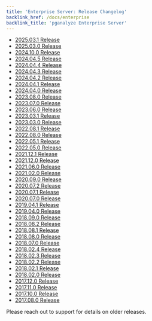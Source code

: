 ```yaml
---
title: 'Enterprise Server: Release Changelog'
backlink_href: /docs/enterprise
backlink_title: 'pganalyze Enterprise Server'
---
```


* [2025.03.1 Release](/docs/enterprise/releases/2025-03-1)
* [2025.03.0 Release](/docs/enterprise/releases/2025-03-0)
* [2024.10.0 Release](/docs/enterprise/releases/2024-10-0)
* [2024.04.5 Release](/docs/enterprise/releases/2024-04-5)
* [2024.04.4 Release](/docs/enterprise/releases/2024-04-4)
* [2024.04.3 Release](/docs/enterprise/releases/2024-04-3)
* [2024.04.2 Release](/docs/enterprise/releases/2024-04-2)
* [2024.04.1 Release](/docs/enterprise/releases/2024-04-1)
* [2024.04.0 Release](/docs/enterprise/releases/2024-04-0)
* [2023.08.0 Release](/docs/enterprise/releases/2023-08-0)
* [2023.07.0 Release](/docs/enterprise/releases/2023-07-0)
* [2023.06.0 Release](/docs/enterprise/releases/2023-06-0)
* [2023.03.1 Release](/docs/enterprise/releases/2023-03-1)
* [2023.03.0 Release](/docs/enterprise/releases/2023-03-0)
* [2022.08.1 Release](/docs/enterprise/releases/2022-08-1)
* [2022.08.0 Release](/docs/enterprise/releases/2022-08-0)
* [2022.05.1 Release](/docs/enterprise/releases/2022-05-1)
* [2022.05.0 Release](/docs/enterprise/releases/2022-05-0)
* [2021.12.1 Release](/docs/enterprise/releases/2021-12-1)
* [2021.12.0 Release](/docs/enterprise/releases/2021-12-0)
* [2021.06.0 Release](/docs/enterprise/releases/2021-06-0)
* [2021.02.0 Release](/docs/enterprise/releases/2021-02-0)
* [2020.09.0 Release](/docs/enterprise/releases/2020-09-0)
* [2020.07.2 Release](/docs/enterprise/releases/2020-07-2)
* [2020.07.1 Release](/docs/enterprise/releases/2020-07-1)
* [2020.07.0 Release](/docs/enterprise/releases/2020-07-0)
* [2019.04.1 Release](/docs/enterprise/releases/2019-04-1)
* [2019.04.0 Release](/docs/enterprise/releases/2019-04-0)
* [2018.09.0 Release](/docs/enterprise/releases/2018-09-0)
* [2018.08.2 Release](/docs/enterprise/releases/2018-08-2)
* [2018.08.1 Release](/docs/enterprise/releases/2018-08-1)
* [2018.08.0 Release](/docs/enterprise/releases/2018-08-0)
* [2018.07.0 Release](/docs/enterprise/releases/2018-07-0)
* [2018.02.4 Release](/docs/enterprise/releases/2018-02-4)
* [2018.02.3 Release](/docs/enterprise/releases/2018-02-3)
* [2018.02.2 Release](/docs/enterprise/releases/2018-02-2)
* [2018.02.1 Release](/docs/enterprise/releases/2018-02-1)
* [2018.02.0 Release](/docs/enterprise/releases/2018-02-0)
* [2017.12.0 Release](/docs/enterprise/releases/2017-12-0)
* [2017.11.0 Release](/docs/enterprise/releases/2017-11-0)
* [2017.10.0 Release](/docs/enterprise/releases/2017-10-0)
* [2017.08.0 Release](/docs/enterprise/releases/2017-08-0)

Please reach out to support for details on older releases.
